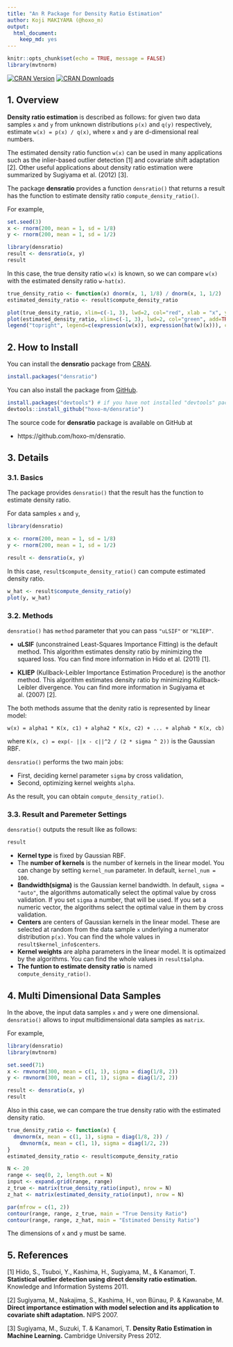```yaml
---
title: "An R Package for Density Ratio Estimation"
author: Koji MAKIYAMA (@hoxo_m)
output: 
  html_document:
    keep_md: yes
---
```


```r
knitr::opts_chunk$set(echo = TRUE, message = FALSE)
library(mvtnorm)
```

[![CRAN Version](http://www.r-pkg.org/badges/version/densratio)](http://cran.rstudio.com/web/packages/densratio)
[![CRAN Downloads](http://cranlogs.r-pkg.org/badges/densratio)](http://cranlogs.r-pkg.org/badges/densratio)

## 1. Overview

**Density ratio estimation** is described as follows: for given two data samples `x` and `y` from unknown distributions `p(x)` and `q(y)` respectively, estimate `w(x) = p(x) / q(x)`, where `x` and `y` are d-dimensional real numbers.

The estimated density ratio function `w(x)` can be used in many applications such as the inlier-based outlier detection [1] and covariate shift adaptation [2].
Other useful applications about density ratio estimation were summarized by Sugiyama et al. (2012) [3].

The package **densratio** provides a function `densratio()` that returns a result has the function to estimate density ratio `compute_density_ratio()`.

For example, 

```r
set.seed(3)
x <- rnorm(200, mean = 1, sd = 1/8)
y <- rnorm(200, mean = 1, sd = 1/2)

library(densratio)
result <- densratio(x, y)
result
```

In this case, the true density ratio `w(x)` is known, so we can compare `w(x)` with the estimated density ratio `w-hat(x)`.

```r
true_density_ratio <- function(x) dnorm(x, 1, 1/8) / dnorm(x, 1, 1/2)
estimated_density_ratio <- result$compute_density_ratio

plot(true_density_ratio, xlim=c(-1, 3), lwd=2, col="red", xlab = "x", ylab = "Density Ratio")
plot(estimated_density_ratio, xlim=c(-1, 3), lwd=2, col="green", add=TRUE)
legend("topright", legend=c(expression(w(x)), expression(hat(w)(x))), col=2:3, lty=1, lwd=2, pch=NA)
```

## 2. How to Install

You can install the **densratio** package from [CRAN](https://cran.r-project.org/web/packages/densratio/index.html).

```r
install.packages("densratio")
```

You can also install the package from [GitHub](https://github.com/hoxo-m/densratio).

```r
install.packages("devtools") # if you have not installed "devtools" package
devtools::install_github("hoxo-m/densratio")
```

The source code for **densratio** package is available on GitHub at

- https://github.com/hoxo-m/densratio.

## 3. Details

### 3.1. Basics

The package provides `densratio()` that the result has the function to estimate density ratio.

For data samples `x` and `y`,

```r
library(densratio)

x <- rnorm(200, mean = 1, sd = 1/8)
y <- rnorm(200, mean = 1, sd = 1/2)

result <- densratio(x, y)
```

In this case, `result$compute_density_ratio()` can compute estimated density ratio.  

```r
w_hat <- result$compute_density_ratio(y)
plot(y, w_hat)
```

### 3.2. Methods

`densratio()` has `method` parameter that you can pass `"uLSIF"` or `"KLIEP"`.

- **uLSIF** (unconstrained Least-Squares Importance Fitting) is the default method.
This algorithm estimates density ratio by minimizing the squared loss.
You can find more information in Hido et al. (2011) [1].

- **KLIEP** (Kullback-Leibler Importance Estimation Procedure) is the anothor method.
This algorithm estimates density ratio by minimizing Kullback-Leibler divergence.
You can find more information in Sugiyama et al. (2007) [2].

The both methods assume that the denity ratio is represented by linear model: 

`w(x) = alpha1 * K(x, c1) + alpha2 * K(x, c2) + ... + alphab * K(x, cb)`

where `K(x, c) = exp(- ||x - c||^2 / (2 * sigma ^ 2))` is the Gaussian RBF.

`densratio()` performs the two main jobs:

- First, deciding kernel parameter `sigma` by cross validation,
- Second, optimizing kernel weights `alpha`.

As the result, you can obtain `compute_density_ratio()`.

### 3.3. Result and Paremeter Settings

`densratio()` outputs the result like as follows:

```r
result
```

- **Kernel type** is fixed by Gaussian RBF.
- The **number of kernels** is the number of kernels in the linear model. You can change by setting `kernel_num` parameter. In default, `kernel_num = 100`.
- **Bandwidth(sigma)** is the Gaussian kernel bandwidth. In default, `sigma = "auto"`, the algorithms automatically select the optimal value by cross validation. If you set `sigma` a number, that will be used. If you set a numeric vector, the algorithms select the optimal value in them by cross validation.
- **Centers** are centers of Gaussian kernels in the linear model. These are selected at random from the data sample `x` underlying a numerator distribution `p(x)`. You can find the whole values in `result$kernel_info$centers`. 
- **Kernel weights** are alpha parameters in the linear model. It is optimaized by the algorithms. You can find the whole values in `result$alpha`. 
- **The funtion to estimate density ratio** is named `compute_density_ratio()`.

## 4. Multi Dimensional Data Samples

In the above, the input data samples `x` and `y` were one dimensional.
`densratio()` allows to input multidimensional data samples as `matrix`.

For example,

```r
library(densratio)
library(mvtnorm)

set.seed(71)
x <- rmvnorm(300, mean = c(1, 1), sigma = diag(1/8, 2))
y <- rmvnorm(300, mean = c(1, 1), sigma = diag(1/2, 2))

result <- densratio(x, y)
result
```

Also in this case, we can compare the true density ratio with the estimated density ratio.

```r
true_density_ratio <- function(x) {
  dmvnorm(x, mean = c(1, 1), sigma = diag(1/8, 2)) /
    dmvnorm(x, mean = c(1, 1), sigma = diag(1/2, 2))
}
estimated_density_ratio <- result$compute_density_ratio

N <- 20
range <- seq(0, 2, length.out = N)
input <- expand.grid(range, range)
z_true <- matrix(true_density_ratio(input), nrow = N)
z_hat <- matrix(estimated_density_ratio(input), nrow = N)

par(mfrow = c(1, 2))
contour(range, range, z_true, main = "True Density Ratio")
contour(range, range, z_hat, main = "Estimated Density Ratio")
```

The dimensions of `x` and `y` must be same.

## 5. References

[1] Hido, S., Tsuboi, Y., Kashima, H., Sugiyama, M., & Kanamori, T. 
**Statistical outlier detection using direct density ratio estimation.**
Knowledge and Information Systems 2011. 

[2] Sugiyama, M., Nakajima, S., Kashima, H., von Bünau, P. & Kawanabe, M. 
**Direct importance estimation with model selection and its application to covariate shift adaptation.** NIPS 2007.

[3] Sugiyama, M., Suzuki, T. & Kanamori, T. 
**Density Ratio Estimation in Machine Learning.**
Cambridge University Press 2012.
